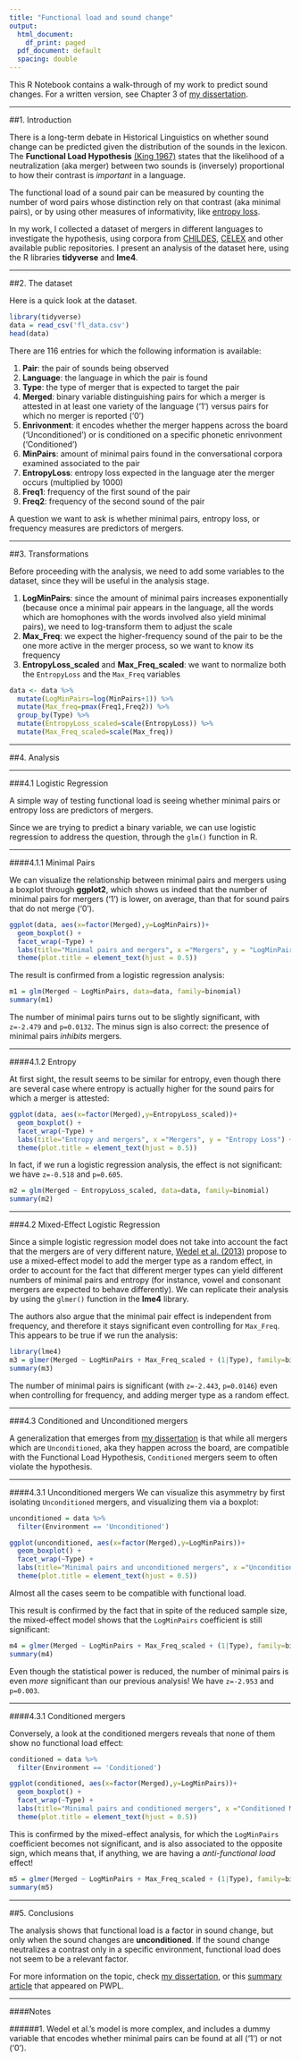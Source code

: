 ```yaml
---
title: "Functional load and sound change"
output:
  html_document:
    df_print: paged
  pdf_document: default
  spacing: double
---
```


This R Notebook contains a walk-through of my work to predict sound changes. For a written version, see Chapter 3 of [my dissertation](http://andreaceolin.eu/Functionalism_Lexical_Contrast.pdf).

-------------

##1. Introduction

There is a long-term debate in Historical Linguistics on whether sound change can be predicted given the distribution of the sounds in the lexicon. The **Functional Load Hypothesis** [(King 1967)](https://www.jstor.org/stable/pdf/411969.pdf) states that the likelihood of a neutralization (aka merger) between two sounds is (inversely) proportional to how their contrast is *important*  in a language. 

The functional load of a sound pair can be measured by counting the number of word pairs whose distinction rely on that contrast (aka minimal pairs), or by using other measures of informativity, like [entropy loss](http://people.cs.uchicago.edu/~dinoj/fload_bookchapter.pdf).

In my work, I collected a dataset of mergers in different languages to investigate the hypothesis, using corpora from [CHILDES](https://childes.talkbank.org), [CELEX](http://celex.mpi.nl) and other available public repositories. I present an analysis of the dataset here, using the R libraries **tidyverse** and **lme4**.

-------------

##2. The dataset

Here is a quick look at the dataset.

```r
library(tidyverse)
data = read_csv('fl_data.csv')
head(data)
```

There are 116 entries for which the following information is available:

1. **Pair**: the pair of sounds being observed
2. **Language**: the language in which the pair is found
3. **Type**: the type of merger that is expected to target the pair
4. **Merged**: binary variable distinguishing pairs for which a merger is attested in at least one variety of the language ('1') versus pairs for which no merger is reported ('0')
5. **Enrivonment**: it encodes whether the merger happens across the board ('Unconditioned') or is conditioned on a specific phonetic enrivonment ('Conditioned')
6. **MinPairs**: amount of minimal pairs found in the conversational corpora examined associated to the pair
7. **EntropyLoss**: entropy loss expected in the language ater the merger occurs (multiplied by 1000)
8. **Freq1**: frequency of the first sound of the pair
9. **Freq2**: frequency of the second sound of the pair

A question we want to ask is whether minimal pairs, entropy loss, or frequency measures are predictors of mergers.

-------------

##3. Transformations

Before proceeding with the analysis, we need to add some variables to the dataset, since they will be useful in the analysis stage.

1. **LogMinPairs**: since the amount of minimal pairs increases exponentially (because once a minimal pair appears in the language, all the words which are homophones with the words involved also yield minimal pairs), we need to log-transform them to adjust the scale
2. **Max_Freq**: we expect the higher-frequency sound of the pair to be the one more active in the merger process, so we want to know its frequency
3. **EntropyLoss_scaled** and **Max_Freq_scaled**: we want to normalize both the ```EntropyLoss``` and the ```Max_Freq``` variables

```r
data <- data %>% 
  mutate(LogMinPairs=log(MinPairs+1)) %>%
  mutate(Max_freq=pmax(Freq1,Freq2)) %>%
  group_by(Type) %>%
  mutate(EntropyLoss_scaled=scale(EntropyLoss)) %>%
  mutate(Max_Freq_scaled=scale(Max_freq)) 

```

-------------

##4. Analysis

---------------

###4.1 Logistic Regression

A simple way of testing functional load is seeing whether minimal pairs or entropy loss are predictors of mergers. 

Since we are trying to predict a binary variable, we can use logistic regression to address the question, through the ```glm()``` function in R.

---------------

####4.1.1 Minimal Pairs

We can visualize the relationship between minimal pairs and mergers using a boxplot through **ggplot2**, which shows us indeed that the number of minimal pairs for mergers ('1') is lower, on average, than that for sound pairs that do not merge ('0'). 

```r
ggplot(data, aes(x=factor(Merged),y=LogMinPairs))+
  geom_boxplot() +
  facet_wrap(~Type) +
  labs(title="Minimal pairs and mergers", x ="Mergers", y = "LogMinPairs") +
  theme(plot.title = element_text(hjust = 0.5))
```

The result is confirmed from a logistic regression analysis:

```r
m1 = glm(Merged ~ LogMinPairs, data=data, family=binomial)
summary(m1)
```
The number of minimal pairs turns out to be slightly significant, with ```z=-2.479``` and ```p=0.0132```. The minus sign is also correct: the presence of minimal pairs *inhibits* mergers.



---------------

####4.1.2 Entropy

At first sight, the result seems to be similar for entropy, even though there are several case where entropy is actually higher for the sound pairs for which a merger is attested:


```r
ggplot(data, aes(x=factor(Merged),y=EntropyLoss_scaled))+
  geom_boxplot() +
  facet_wrap(~Type) +
  labs(title="Entropy and mergers", x ="Mergers", y = "Entropy Loss") +
  theme(plot.title = element_text(hjust = 0.5))
```

In fact, if we run a logistic regression analysis, the effect is not significant: we have ```z=-0.518``` and ```p=0.605```.

```r
m2 = glm(Merged ~ EntropyLoss_scaled, data=data, family=binomial)
summary(m2)
```


---------------

###4.2 Mixed-Effect Logistic Regression

Since a simple logistic regression model does not take into account the fact that the mergers are of very different nature, [Wedel et al. (2013)](https://pubmed.ncbi.nlm.nih.gov/23685207/) propose to use a mixed-effect model to add the merger type as a random effect, in order to account for the fact that different merger types can yield different numbers of minimal pairs and entropy (for instance, vowel and consonant mergers are expected to behave differently). We can replicate their analysis by using the ```glmer()``` function in the **lme4** library.

The authors also argue that the minimal pair effect is independent from frequency, and therefore it stays significant even controlling for ```Max_Freq```. This appears to be true if we run the analysis:

```r
library(lme4)
m3 = glmer(Merged ~ LogMinPairs + Max_Freq_scaled + (1|Type), family=binomial, data=data)
summary(m3)
```

The number of minimal pairs is significant (with ```z=-2.443```, ```p=0.0146```) even when controlling for frequency, and adding merger type as a random effect.

---------------

###4.3 Conditioned and Unconditioned mergers

A generalization that emerges from [my dissertation](http://andreaceolin.eu/Functionalism_Lexical_Contrast.pdf) is that while all mergers which are ```Unconditioned```, aka they happen across the board, are compatible with the Functional Load Hypothesis, ```Conditioned``` mergers seem to often violate the hypothesis. 

---------------

####4.3.1 Unconditioned mergers
We can visualize this asymmetry by first isolating ```Unconditioned``` mergers, and visualizing them via a boxplot:

```r

unconditioned = data %>%
  filter(Environment == 'Unconditioned')

ggplot(unconditioned, aes(x=factor(Merged),y=LogMinPairs))+
  geom_boxplot() +
  facet_wrap(~Type) +
  labs(title="Minimal pairs and unconditioned mergers", x ="Unconditioned Mergers", y = "LogMinPairs") +
  theme(plot.title = element_text(hjust = 0.5))
```

Almost all the cases seem to be compatible with functional load.

This result is confirmed by the fact that in spite of the reduced sample size, the mixed-effect model shows that the ```LogMinPairs``` coefficient is still significant:

```r
m4 = glmer(Merged ~ LogMinPairs + Max_Freq_scaled + (1|Type), family=binomial, data=unconditioned)
summary(m4)
```

Even though the statistical power is reduced, the number of minimal pairs is even *more* significant than our previous analysis! We have ```z=-2.953``` and ```p=0.003```.

---------------

####4.3.1 Conditioned mergers

Conversely, a look at the conditioned mergers reveals that none of them show no functional load effect:

```r

conditioned = data %>%
  filter(Environment == 'Conditioned')

ggplot(conditioned, aes(x=factor(Merged),y=LogMinPairs))+
  geom_boxplot() +
  facet_wrap(~Type) +
  labs(title="Minimal pairs and conditioned mergers", x ="Conditioned Mergers", y = "LogMinPairs") +
  theme(plot.title = element_text(hjust = 0.5))
```


This is confirmed by the mixed-effect analysis, for which the ```LogMinPairs``` coefficient becomes not significant, and is also associated to the opposite sign, which means that, if anything, we are having a *anti-functional load* effect!

```r
m5 = glmer(Merged ~ LogMinPairs + Max_Freq_scaled + (1|Type), family=binomial, data=conditioned)
summary(m5)
```

-------------

##5. Conclusions

The analysis shows that functional load is a factor in sound change, but only when the sound changes are **unconditioned**. If the sound change neutralizes a contrast only in a specific environment, functional load does not seem to be a relevant factor.

For more information on the topic, check [my dissertation](http://andreaceolin.eu/Functionalism_Lexical_Contrast.pdf), or this [summary article](https://repository.upenn.edu/pwpl/vol26/iss2/6/) that appeared on PWPL.

-------------

####Notes

######1. Wedel et al.'s model is more complex, and includes a dummy variable that encodes whether minimal pairs can be found at all ('1') or not ('0').

